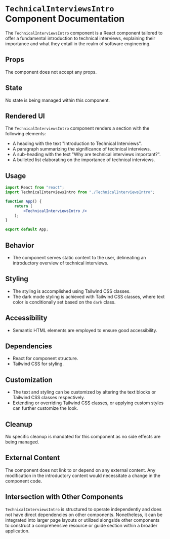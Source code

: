 # `TechnicalInterviewsIntro` Component Documentation

The `TechnicalInterviewsIntro` component is a React component tailored to offer a fundamental introduction to technical interviews, explaining their importance and what they entail in the realm of software engineering.

## Props

The component does not accept any props.

## State

No state is being managed within this component.

## Rendered UI

The `TechnicalInterviewsIntro` component renders a section with the following elements:
- A heading with the text "Introduction to Technical Interviews".
- A paragraph summarizing the significance of technical interviews.
- A sub-heading with the text "Why are technical interviews important?".
- A bulleted list elaborating on the importance of technical interviews.

## Usage

```jsx
import React from "react";
import TechnicalInterviewsIntro from "./TechnicalInterviewsIntro";

function App() {
    return (
        <TechnicalInterviewsIntro />
    );
}

export default App;
```

## Behavior

- The component serves static content to the user, delineating an introductory overview of technical interviews.

## Styling

- The styling is accomplished using Tailwind CSS classes.
- The dark mode styling is achieved with Tailwind CSS classes, where text color is conditionally set based on the `dark` class.

## Accessibility

- Semantic HTML elements are employed to ensure good accessibility.

## Dependencies

- React for component structure.
- Tailwind CSS for styling.

## Customization

- The text and styling can be customized by altering the text blocks or Tailwind CSS classes respectively.
- Extending or overriding Tailwind CSS classes, or applying custom styles can further customize the look.

## Cleanup

No specific cleanup is mandated for this component as no side effects are being managed.

## External Content

The component does not link to or depend on any external content. Any modification in the introductory content would necessitate a change in the component code.

## Intersection with Other Components

`TechnicalInterviewsIntro` is structured to operate independently and does not have direct dependencies on other components. Nonetheless, it can be integrated into larger page layouts or utilized alongside other components to construct a comprehensive resource or guide section within a broader application.